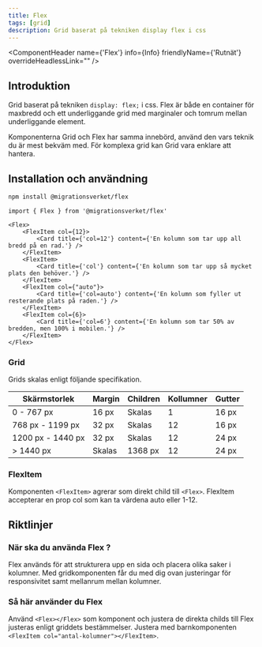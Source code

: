```yaml
---
title: Flex
tags: [grid]
description: Grid baserat på tekniken display flex i css
---
```



<ComponentHeader name={'Flex'} info={Info} friendlyName={'Rutnät'} overrideHeadlessLink="" />

## Introduktion

Grid baserat på tekniken `display: flex;` i css. Flex är både en container för maxbredd och ett underliggande grid med marginaler och tomrum mellan underliggande element.

Komponenterna Grid och Flex har samma innebörd, använd den vars teknik du är mest bekväm med. För komplexa grid kan Grid vara enklare att hantera.


## Installation och användning

```bash npm2yarn
npm install @migrationsverket/flex
```

```tsx
import { Flex } from '@migrationsverket/flex'
```

```tsx live
<Flex>
    <FlexItem col={12}>
        <Card title={'col=12'} content={'En kolumn som tar upp all bredd på en rad.'} />
    </FlexItem>
    <FlexItem>
        <Card title={'col'} content={'En kolumn som tar upp så mycket plats den behöver.'} />
    </FlexItem>
    <FlexItem col={"auto"}>
        <Card title={'col=auto'} content={'En kolumn som fyller ut resterande plats på raden.'} />
    </FlexItem>
    <FlexItem col={6}>
        <Card title={'col=6'} content={'En kolumn som tar 50% av bredden, men 100% i mobilen.'} />
    </FlexItem>
</Flex>
```

### Grid

Grids skalas enligt följande specifikation.

| Skärmstorlek        | Margin  | Children  | Kollumner | Gutter |
| ---                 | ---     | ---       | ---       | ---    |
| 0 - 767 px          | 16 px   | Skalas    | 1         | 16 px  |
| 768 px - 1199 px    | 32 px   | Skalas    | 12        | 16 px  |
| 1200 px - 1440 px   | 32 px   | Skalas    | 12        | 24 px  |
| > 1440 px           | Skalas  | 1368 px   | 12        | 24 px  |

### FlexItem

Komponenten ```<FlexItem>``` agrerar som direkt child till ```<Flex>```. FlexItem accepterar en prop col som kan ta värdena auto eller 1-12.

## Riktlinjer


### När ska du använda Flex ?

Flex används för att strukturera upp en sida och placera olika saker i kolumner. Med gridkomponenten får du med dig ovan justeringar för responsivitet samt mellanrum mellan kolumner. 

### Så här använder du Flex

Använd ```<Flex></Flex>``` som komponent och justera de direkta childs till Flex justeras enligt griddets bestämmelser. Justera med barnkomponenten ```<FlexItem col="antal-kolumner"></FlexItem>```. 